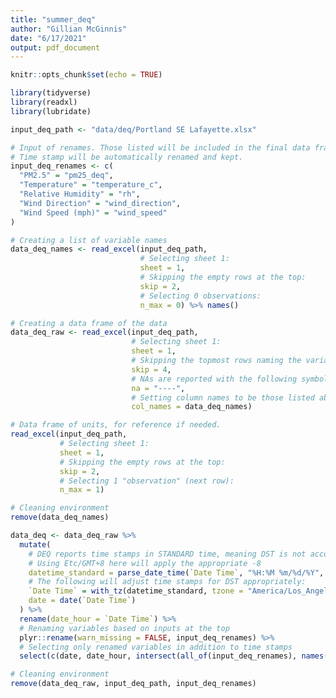 ```yaml
---
title: "summer_deq"
author: "Gillian McGinnis"
date: "6/17/2021"
output: pdf_document
---
```


```r
knitr::opts_chunk$set(echo = TRUE)
```

```r
library(tidyverse)
library(readxl)
library(lubridate)
```


```r
input_deq_path <- "data/deq/Portland SE Lafayette.xlsx"

# Input of renames. Those listed will be included in the final data frame.
# Time stamp will be automatically renamed and kept.
input_deq_renames <- c(
  "PM2.5" = "pm25_deq",
  "Temperature" = "temperature_c",
  "Relative Humidity" = "rh",
  "Wind Direction" = "wind_direction",
  "Wind Speed (mph)" = "wind_speed"
)
```

```r

# Creating a list of variable names
data_deq_names <- read_excel(input_deq_path,
                             # Selecting sheet 1:
                             sheet = 1,
                             # Skipping the empty rows at the top:
                             skip = 2,
                             # Selecting 0 observations:
                             n_max = 0) %>% names()

# Creating a data frame of the data
data_deq_raw <- read_excel(input_deq_path,
                           # Selecting sheet 1:
                           sheet = 1,
                           # Skipping the topmost rows naming the variables, etc.:
                           skip = 4,
                           # NAs are reported with the following symbol in the Excel file:
                           na = "----",
                           # Setting column names to be those listed above:
                           col_names = data_deq_names)

# Data frame of units, for reference if needed.
read_excel(input_deq_path,
           # Selecting sheet 1:
           sheet = 1,
           # Skipping the empty rows at the top:
           skip = 2,
           # Selecting 1 "observation" (next row):
           n_max = 1)

# Cleaning environment
remove(data_deq_names)
```

```r
data_deq <- data_deq_raw %>% 
  mutate(
    # DEQ reports time stamps in STANDARD time, meaning DST is not accounted for.
    # Using Etc/GMT+8 here will apply the appropriate -8
    datetime_standard = parse_date_time(`Date Time`, "%H:%M %m/%d/%Y", tz = "Etc/GMT+8"),
    # The following will adjust time stamps for DST appropriately:
    `Date Time` = with_tz(datetime_standard, tzone = "America/Los_Angeles"),
    date = date(`Date Time`)
  ) %>% 
  rename(date_hour = `Date Time`) %>% 
  # Renaming variables based on inputs at the top
  plyr::rename(warn_missing = FALSE, input_deq_renames) %>% 
  # Selecting only renamed variables in addition to time stamps
  select(c(date, date_hour, intersect(all_of(input_deq_renames), names(.)), datetime_standard))

# Cleaning environment
remove(data_deq_raw, input_deq_path, input_deq_renames)
```

